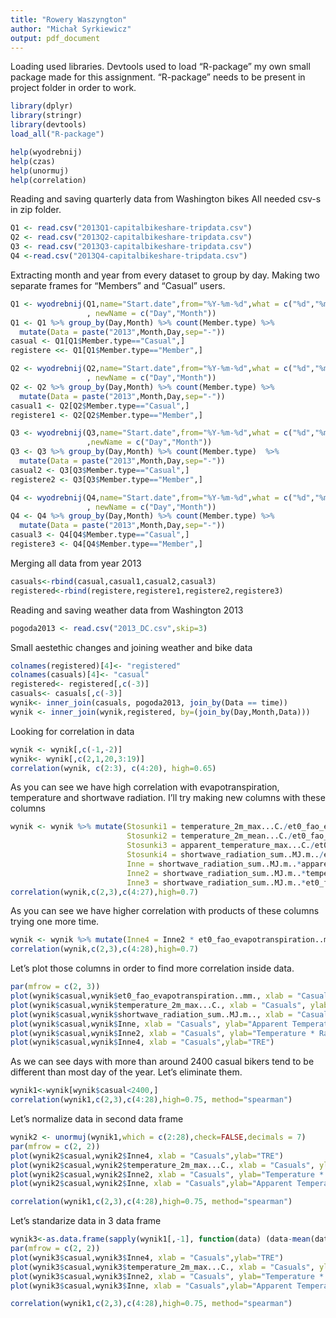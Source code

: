 ```yaml
---
title: "Rowery Waszyngton"
author: "Michał Syrkiewicz"
output: pdf_document
---
```

Loading used libraries. Devtools used to load "R-package" my own small package made for this assignment. "R-package" needs to be present in project folder in order to work.

```r
library(dplyr)
library(stringr)
library(devtools)
load_all("R-package")
```
```r
help(wyodrebnij)
help(czas)
help(unormuj)
help(correlation)
```

Reading and saving quarterly data from Washington bikes
All needed csv-s in zip folder.
```r
Q1 <- read.csv("2013Q1-capitalbikeshare-tripdata.csv")
Q2 <- read.csv("2013Q2-capitalbikeshare-tripdata.csv")
Q3 <- read.csv("2013Q3-capitalbikeshare-tripdata.csv")
Q4 <-read.csv("2013Q4-capitalbikeshare-tripdata.csv")
```
Extracting month and year from every dataset to group by day.
Making two separate frames for "Members" and "Casual" users.

```r
Q1 <- wyodrebnij(Q1,name="Start.date",from="%Y-%m-%d",what = c("%d","%m")
                 , newName = c("Day","Month"))
Q1 <- Q1 %>% group_by(Day,Month) %>% count(Member.type) %>% 
  mutate(Data = paste("2013",Month,Day,sep="-"))
casual <- Q1[Q1$Member.type=="Casual",]
registere <<- Q1[Q1$Member.type=="Member",]
```

```r
Q2 <- wyodrebnij(Q2,name="Start.date",from="%Y-%m-%d",what = c("%d","%m")
                 , newName = c("Day","Month"))
Q2 <- Q2 %>% group_by(Day,Month) %>% count(Member.type) %>% 
  mutate(Data = paste("2013",Month,Day,sep="-"))
casual1 <- Q2[Q2$Member.type=="Casual",]
registere1 <- Q2[Q2$Member.type=="Member",]
```

```r
Q3 <- wyodrebnij(Q3,name="Start.date",from="%Y-%m-%d",what = c("%d","%m")
                 ,newName = c("Day","Month"))
Q3 <- Q3 %>% group_by(Day,Month) %>% count(Member.type)  %>% 
  mutate(Data = paste("2013",Month,Day,sep="-"))
casual2 <- Q3[Q3$Member.type=="Casual",]
registere2 <- Q3[Q3$Member.type=="Member",]
```

```r
Q4 <- wyodrebnij(Q4,name="Start.date",from="%Y-%m-%d",what = c("%d","%m")
                 , newName = c("Day","Month"))
Q4 <- Q4 %>% group_by(Day,Month) %>% count(Member.type) %>% 
  mutate(Data = paste("2013",Month,Day,sep="-"))
casual3 <- Q4[Q4$Member.type=="Casual",]
registere3 <- Q4[Q4$Member.type=="Member",]
```

Merging all data from year 2013

```r
casuals<-rbind(casual,casual1,casual2,casual3)
registered<-rbind(registere,registere1,registere2,registere3)
```
Reading and saving weather data from Washington 2013
```r
pogoda2013 <- read.csv("2013_DC.csv",skip=3)
```
Small aestethic changes and joining weather and bike data
```r
colnames(registered)[4]<- "registered"
colnames(casuals)[4]<- "casual"
registered<- registered[,c(-3)]
casuals<- casuals[,c(-3)]
wynik<- inner_join(casuals, pogoda2013, join_by(Data == time))
wynik <- inner_join(wynik,registered, by=(join_by(Day,Month,Data)))
```
Looking for correlation in data

```r
wynik <- wynik[,c(-1,-2)]
wynik<- wynik[,c(2,1,20,3:19)]
correlation(wynik, c(2:3), c(4:20), high=0.65)
```
As you can see we have high correlation with evapotranspiration, temperature and shortwave radiation. I'll try making new columns with these columns
```r
wynik <- wynik %>% mutate(Stosunki1 = temperature_2m_max...C./et0_fao_evapotranspiration..mm., 
                          Stosunki2 = temperature_2m_mean...C./et0_fao_evapotranspiration..mm., 
                          Stosunki3 = apparent_temperature_max...C./et0_fao_evapotranspiration..mm.,
                          Stosunki4 = shortwave_radiation_sum..MJ.m../et0_fao_evapotranspiration..mm., 
                          Inne = shortwave_radiation_sum..MJ.m..*apparent_temperature_max...C.,
                          Inne2 = shortwave_radiation_sum..MJ.m..*temperature_2m_max...C., 
                          Inne3 = shortwave_radiation_sum..MJ.m..*et0_fao_evapotranspiration..mm.)
correlation(wynik,c(2,3),c(4:27),high=0.7)
```
As you can see we have higher correlation with products of these columns trying one more time.
```r
wynik <- wynik %>% mutate(Inne4 = Inne2 * et0_fao_evapotranspiration..mm.)
correlation(wynik,c(2,3),c(4:28),high=0.7)
```
Let's plot those columns in order to find more correlation inside data.

```r
par(mfrow = c(2, 3))
plot(wynik$casual,wynik$et0_fao_evapotranspiration..mm., xlab = "Casuals", ylab="Evap")
plot(wynik$casual,wynik$temperature_2m_max...C., xlab = "Casuals", ylab="Temperature")
plot(wynik$casual,wynik$shortwave_radiation_sum..MJ.m.., xlab = "Casuals", ylab="Radiation")
plot(wynik$casual,wynik$Inne, xlab = "Casuals", ylab="Apparent Temperature * Radiation")
plot(wynik$casual,wynik$Inne2, xlab = "Casuals", ylab="Temperature * Radiation")
plot(wynik$casual,wynik$Inne4, xlab = "Casuals",ylab="TRE")
```
As we can see days with more than around 2400 casual bikers tend to be different than most day of the year. Let's eliminate them.
```r
wynik1<-wynik[wynik$casual<2400,]
correlation(wynik1,c(2,3),c(4:28),high=0.75, method="spearman")

```
Let's normalize data in second data frame
```r
wynik2 <- unormuj(wynik1,which = c(2:28),check=FALSE,decimals = 7)
par(mfrow = c(2, 2))
plot(wynik2$casual,wynik2$Inne4, xlab = "Casuals",ylab="TRE")
plot(wynik2$casual,wynik2$temperature_2m_max...C., xlab = "Casuals", ylab="Temperature")
plot(wynik2$casual,wynik2$Inne2, xlab = "Casuals", ylab="Temperature * Radiation")
plot(wynik2$casual,wynik2$Inne, xlab = "Casuals",ylab="Apparent Temperature * Radiation")
```


```r
correlation(wynik1,c(2,3),c(4:28),high=0.75, method="spearman")
```
Let's standarize data in 3 data frame
```r
wynik3<-as.data.frame(sapply(wynik1[,-1], function(data) (data-mean(data))/sd(data)))
par(mfrow = c(2, 2))
plot(wynik3$casual,wynik3$Inne4, xlab = "Casuals",ylab="TRE")
plot(wynik3$casual,wynik3$temperature_2m_max...C., xlab = "Casuals", ylab="Temperature")
plot(wynik3$casual,wynik3$Inne2, xlab = "Casuals", ylab="Temperature * Radiation")
plot(wynik3$casual,wynik3$Inne, xlab = "Casuals",ylab="Apparent Temperature * Radiation")
```



```r
correlation(wynik1,c(2,3),c(4:28),high=0.75, method="spearman")
```

